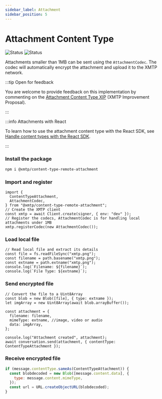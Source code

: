 ```yaml
---
sidebar_label: Attachment
sidebar_position: 5
---
```



# Attachment Content Type

![Status](https://img.shields.io/badge/Content_type_status-Standards--track-yellow) ![Status](https://img.shields.io/badge/Reference_implementation_status-Stable-31CA54)

Attachments smaller than 1MB can be sent using the `AttachmentCodec`. The codec will automatically encrypt the attachment and upload it to the XMTP network.

:::tip Open for feedback

You are welcome to provide feedback on this implementation by commenting on the [Attachment Content Type XIP](https://github.com/xmtp/XIPs/blob/main/XIPs/xip-15-attachment-content-type.md) (XMTP Improvement Proposal).

:::

:::info Attachments with React

To learn how to use the attachment content type with the React SDK, see [Handle content types with the React SDK](/docs/content-types/react-content-types).

:::

### Install the package

<Tabs groupId="sdk-langs">
<TabItem value="js" label="JavaScript"  attributes={{className: "js_tab"}}>

```bash
npm i @xmtp/content-type-remote-attachment
```

</TabItem></Tabs>

### Import and register

<Tabs groupId="sdk-langs">
<TabItem value="js" label="JavaScript"  attributes={{className: "js_tab"}}>

```tsx
import {
  ContentTypeAttachment,
  AttachmentCodec,
} from "@xmtp/content-type-remote-attachment";
// Create the XMTP client
const xmtp = await Client.create(signer, { env: "dev" });
// Register the codecs, AttachmentCodec is for handling local attachments under 1MB
xmtp.registerCodec(new AttachmentCodec());
```

</TabItem></Tabs>

### Load local file

<Tabs groupId="sdk-langs">
<TabItem value="js" label="JavaScript"  attributes={{className: "js_tab"}}>

```tsx
// Read local file and extract its details
const file = fs.readFileSync("xmtp.png");
const filename = path.basename("xmtp.png");
const extname = path.extname("xmtp.png");
console.log(`Filename: ${filename}`);
console.log(`File Type: ${extname}`);
```

</TabItem></Tabs>

### Send encrypted file

<Tabs groupId="sdk-langs">
<TabItem value="js" label="JavaScript"  attributes={{className: "js_tab"}}>

```tsx
// Convert the file to a Uint8Array
const blob = new Blob([file], { type: extname });
let imgArray = new Uint8Array(await blob.arrayBuffer());

const attachment = {
  filename: filename,
  mimeType: extname, //image, video or audio
  data: imgArray,
};

console.log("Attachment created", attachment);
await conversation.send(attachment, { contentType: ContentTypeAttachment });
```

</TabItem></Tabs>

### Receive encrypted file

<Tabs groupId="sdk-langs">
<TabItem value="js" label="JavaScript"  attributes={{className: "js_tab"}}>

```jsx
if (message.contentType.sameAs(ContentTypeAttachment)) {
  const blobdecoded = new Blob([message.content.data], {
    type: message.content.mimeType,
  });
  const url = URL.createObjectURL(blobdecoded);
}
```

</TabItem></Tabs>
